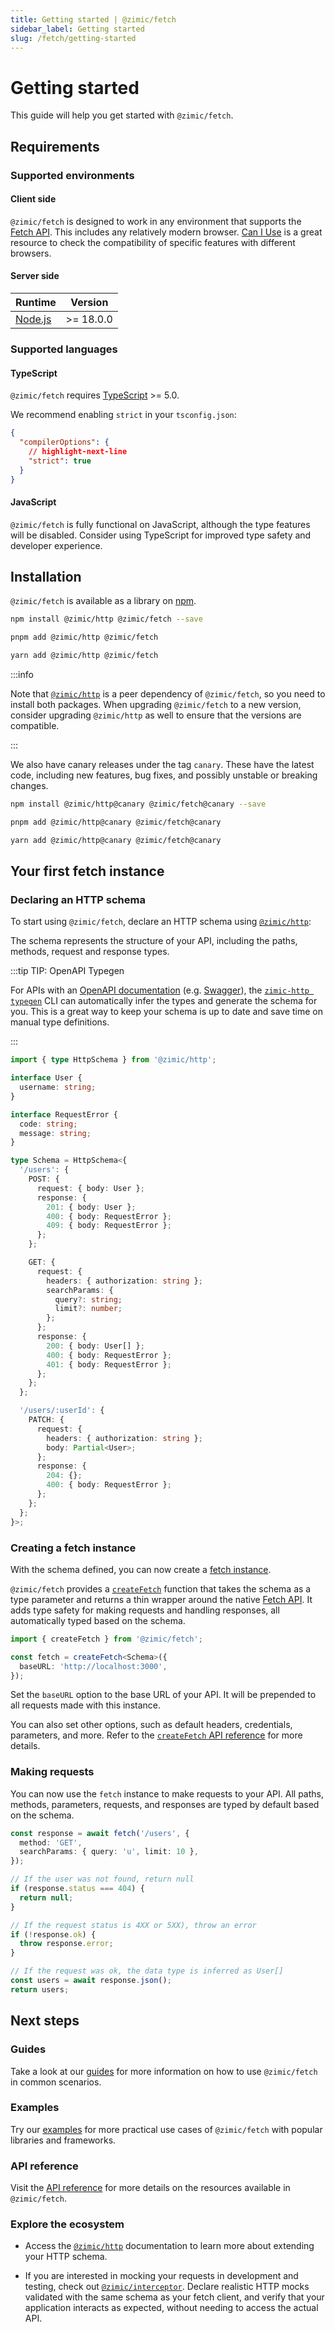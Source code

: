 ```yaml
---
title: Getting started | @zimic/fetch
sidebar_label: Getting started
slug: /fetch/getting-started
---
```



# Getting started

This guide will help you get started with `@zimic/fetch`.

## Requirements

### Supported environments

#### Client side

`@zimic/fetch` is designed to work in any environment that supports the
[Fetch API](https://developer.mozilla.org/docs/Web/API/Fetch_API). This includes any relatively modern browser.
[Can I Use](https://caniuse.com/?search=fetch) is a great resource to check the compatibility of specific features with
different browsers.

#### Server side

| Runtime                       | Version   |
| ----------------------------- | --------- |
| [Node.js](https://nodejs.org) | >= 18.0.0 |

### Supported languages

#### TypeScript

`@zimic/fetch` requires [TypeScript](https://www.typescriptlang.org) >= 5.0.

We recommend enabling `strict` in your `tsconfig.json`:

```json title='tsconfig.json'
{
  "compilerOptions": {
    // highlight-next-line
    "strict": true
  }
}
```

#### JavaScript

`@zimic/fetch` is fully functional on JavaScript, although the type features will be disabled. Consider using TypeScript
for improved type safety and developer experience.

## Installation

`@zimic/fetch` is available as a library on [npm](https://www.npmjs.com/package/@zimic/fetch).

<Tabs groupId="package-managers">
  <TabItem value="npm" label="npm">

```bash
npm install @zimic/http @zimic/fetch --save
```

  </TabItem>
  <TabItem value="pnpm" label="pnpm">

```bash
pnpm add @zimic/http @zimic/fetch
```

  </TabItem>
  <TabItem value="yarn" label="yarn">

```bash
yarn add @zimic/http @zimic/fetch
```

  </TabItem>
</Tabs>

:::info

Note that [`@zimic/http`](/docs/zimic-http/1-index.md) is a peer dependency of `@zimic/fetch`, so you need to install
both packages. When upgrading `@zimic/fetch` to a new version, consider upgrading `@zimic/http` as well to ensure that
the versions are compatible.

:::

We also have canary releases under the tag `canary`. These have the latest code, including new features, bug fixes, and
possibly unstable or breaking changes.

<Tabs groupId="package-managers">
  <TabItem value="npm" label="npm">

```bash
npm install @zimic/http@canary @zimic/fetch@canary --save
```

  </TabItem>
  <TabItem value="pnpm" label="pnpm">

```bash
pnpm add @zimic/http@canary @zimic/fetch@canary
```

  </TabItem>
  <TabItem value="yarn" label="yarn">

```bash
yarn add @zimic/http@canary @zimic/fetch@canary
```

  </TabItem>
</Tabs>

## Your first fetch instance

### Declaring an HTTP schema

To start using `@zimic/fetch`, declare an HTTP schema using [`@zimic/http`](/docs/zimic-http/guides/1-http-schemas.md):

The schema represents the structure of your API, including the paths, methods, request and response types.

:::tip TIP: <span>OpenAPI Typegen</span>

For APIs with an [OpenAPI documentation](https://www.openapis.org) (e.g. [Swagger](https://swagger.io)), the
[`zimic-http typegen`](/docs/zimic-http/guides/3-typegen.mdx) CLI can automatically infer the types and generate the
schema for you. This is a great way to keep your schema is up to date and save time on manual type definitions.

:::

```ts title='schema.ts'
import { type HttpSchema } from '@zimic/http';

interface User {
  username: string;
}

interface RequestError {
  code: string;
  message: string;
}

type Schema = HttpSchema<{
  '/users': {
    POST: {
      request: { body: User };
      response: {
        201: { body: User };
        400: { body: RequestError };
        409: { body: RequestError };
      };
    };

    GET: {
      request: {
        headers: { authorization: string };
        searchParams: {
          query?: string;
          limit?: number;
        };
      };
      response: {
        200: { body: User[] };
        400: { body: RequestError };
        401: { body: RequestError };
      };
    };
  };

  '/users/:userId': {
    PATCH: {
      request: {
        headers: { authorization: string };
        body: Partial<User>;
      };
      response: {
        204: {};
        400: { body: RequestError };
      };
    };
  };
}>;
```

### Creating a fetch instance

With the schema defined, you can now create a [fetch instance](/docs/zimic-fetch/api/2-fetch.md).

`@zimic/fetch` provides a [`createFetch`](/docs/zimic-fetch/api/1-create-fetch.md) function that takes the schema as a
type parameter and returns a thin wrapper around the native
[Fetch API](https://developer.mozilla.org/docs/Web/API/Fetch_API). It adds type safety for making requests and handling
responses, all automatically typed based on the schema.

```ts
import { createFetch } from '@zimic/fetch';

const fetch = createFetch<Schema>({
  baseURL: 'http://localhost:3000',
});
```

Set the `baseURL` option to the base URL of your API. It will be prepended to all requests made with this instance.

You can also set other options, such as default headers, credentials, parameters, and more. Refer to the
[`createFetch` API reference](/docs/zimic-fetch/api/1-create-fetch.md) for more details.

### Making requests

You can now use the `fetch` instance to make requests to your API. All paths, methods, parameters, requests, and
responses are typed by default based on the schema.

```ts
const response = await fetch('/users', {
  method: 'GET',
  searchParams: { query: 'u', limit: 10 },
});

// If the user was not found, return null
if (response.status === 404) {
  return null;
}

// If the request status is 4XX or 5XX), throw an error
if (!response.ok) {
  throw response.error;
}

// If the request was ok, the data type is inferred as User[]
const users = await response.json();
return users;
```

## Next steps

### Guides

Take a look at our [guides](/docs/fetch/guides) for more information on how to use `@zimic/fetch` in common scenarios.

### Examples

Try our [examples](/docs/zimic/2-examples/index.md) for more practical use cases of `@zimic/fetch` with popular
libraries and frameworks.

### API reference

Visit the [API reference](/docs/fetch/api) for more details on the resources available in `@zimic/fetch`.

### Explore the ecosystem

- Access the [`@zimic/http`](/docs/zimic-http/1-index.md) documentation to learn more about extending your HTTP schema.

- If you are interested in mocking your requests in development and testing, check out
  [`@zimic/interceptor`](/docs/zimic-interceptor/1-index.md). Declare realistic HTTP mocks validated with the same
  schema as your fetch client, and verify that your application interacts as expected, without needing to access the
  actual API.
